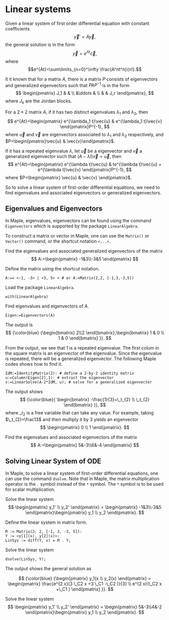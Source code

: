 # Linear systems

Given a linear system of first order differential equation with constant coefficients
$$
\vec{y}'=A\vec{y},
$$
the general solution is in the form
$$
\vec{y}=e^{At}\vec{c},
$$
where
$$e^{At}=\sum\limits_{n=0}^\infty \frac{A^nt^n}{n!}.$$

It it known that for a matrix $A$, there is a matrix $P$ consists of eigenvectors and generalized eigenvectors such that $PAP^{-1}$ is in the form
$$
\begin{pmatrix}
  J_1 & & \\
      &\ddots & \\
      & & J_r
\end{pmatrix},
$$
where $J_k$ are the Jordan blocks.

For a $2\times 2$ matrix $A$, if it has two distinct eigenvalues $\lambda_1$ and $\lambda_2$, then
$$
e^{At}=\begin{pmatrix}
  e^{\lambda_1 t}\vec{u} & e^{\lambda_1 t}\vec{v}
\end{pmatrix}P^{-1},
$$
where $\vec{u}$ and $\vec{v}$ are eigenvectors associated to $\lambda_1$ and $\lambda_2$ respectively, and $P=\begin{pmatrix}\vec{u} & \vec{v}\end{pmatrix}$.

If it has a repeated eigenvalue $\lambda$, let $\vec{u}$ be a eigenvector and $\vec{v}$ a generalized eigenvector such that $(A-\lambda I)\vec{v}=\vec{u}$, then
$$
e^{At}=\begin{pmatrix}
  e^{\lambda t}\vec{u} & te^{\lambda t}\vec{u} + e^{\lambda t}\vec{v}
\end{pmatrix}P^{-1},
$$
where $P=\begin{pmatrix}
  \vec{u} & \vec{v}
\end{pmatrix}$.

So to solve a linear system of first-order differential equations, we need to find eigenvalues and associated eigenvectors or generalized eigenvectors.

## Eigenvalues and Eigenvectors

In Maple, eigenvalues, eigenvectors can be found using the command `Eigenvectors` which is supported by the package `LinearAlgebra`.

To construct a matrix or vector in Maple, one can use the `Matrix()` or `Vector()` command, or the shortcut notation `<...>`.

::: {.example}

Find the eigenvalues and associated generalized eigenvectors of the matrix
$$
A:=\begin{pmatrix}
  -1&3\\-3&5
\end{pmatrix}
$$

:::

::: {.solution}

Define the matrix using the shortcut notation.

```
A:=< <-1, -3> | <3, 5> > # or A:=Matrix(2,2, [-1,3,-3,5])
```

Load the package `LinearAlgebra`.

```
with(LinearAlgebra)
```

Find eigenvalues and eigenvectors of $A$.

```
Eigen:=Eigenvectors(A)
```

The output is
$$
{\color{blue}
{\begin{bmatrix}
  2\\2
\end{bmatrix},\begin{bmatrix}
  1 & 0
\\
 1 & 0
\end{bmatrix}
}}.
$$

From the output, we see that $1$ is a repeated eigenvalue. The first colum in the square matrix is an eigenvector of the eigenvalue. Since the eigenvalue is repeated, there will be a generalized eigenvector. The following Maple codes shows how to find it.

```
IdM:=IdentityMatrix(2): # define a 2-by-2 identity matrix
u:=Column(Eigen[2],1): # extract the eigenvector
v:=LinearSolve(A-2*IdM, u); # solve for a generalized eigenvector
```

The output shows
$$
{\color{blue}{
\begin{bmatrix}
  -\frac{1}{3}+\_t_{2}
\\
 \_t_{2}
\end{bmatrix}
}},
$$
where $\_t_{2}$ is a free variable that can take any value. For example, taking $\_t_{2}=\frac13$ and then multiply it by 3 yields an eigenvector
$$
\begin{pmatrix}
  0
\\
 1
\end{pmatrix}.
$$

:::

::: {.exercise}

Find the eigenvalues and associated eigenvectors of the matrix
$$
A:=\begin{pmatrix}
  5&-3\\6&-4
\end{pmatrix}
$$

:::

## Solving Linear System of ODE

In Maple, to solve a linear system of first-order differential equations, one can use the command `dsolve`. Note that in Maple, the matrix multiplication operator is the `.` symbol instead of the `*` symbol. The `*` symbol is to be used for scalar multiplication.

::: {.example}

Solve the linear system
$$
\begin{pmatrix}
y_1' \\ y_2'
\end{pmatrix}
=
\begin{pmatrix}
-1&3\\-3&5
\end{pmatrix}\begin{pmatrix}
y_1 \\ y_2
\end{pmatrix}.
$$

:::

::: {.solution}

Define the linear system in matrix form.

```
M := Matrix(2, 2, [-1, 3, -3, 5]):
Y := <y[1](x), y[2](x)>:
LinSys := diff(Y, x) = M . Y;
```

Solve the linear system

```
dsolve(LinSys, Y);
```

The output shows the general solution as

$$
{\color{blue}
{\begin{pmatrix}
y_1(x
\\
y_2(x)  
\end{pmatrix}
=
\begin{pmatrix}
\frac{e^{2 x}(3 \_C2 x +3 \_C1 -\_C2 )}{3}
\\
e^{2 x}(\_C2 x +\_C1 )
\end{pmatrix}
}}.
$$

:::

::: {.exercise}

Solve the linear system
$$
\begin{pmatrix}
y_1' \\ y_2'
\end{pmatrix}
=
\begin{pmatrix}
5&-3\\4&-2
\end{pmatrix}\begin{pmatrix}
y_1 \\ y_2
\end{pmatrix}.
$$

:::
